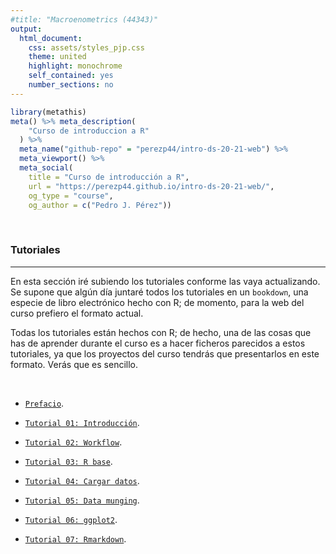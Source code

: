 ```yaml
---
#title: "Macroenometrics (44343)"
output:
  html_document:
    css: assets/styles_pjp.css
    theme: united
    highlight: monochrome 
    self_contained: yes
    number_sections: no
---
```


```r
library(metathis)
meta() %>% meta_description(
    "Curso de introduccion a R"
  ) %>% 
  meta_name("github-repo" = "perezp44/intro-ds-20-21-web") %>% 
  meta_viewport() %>% 
  meta_social(
    title = "Curso de introducción a R",
    url = "https://perezp44.github.io/intro-ds-20-21-web/",
    og_type = "course",
    og_author = c("Pedro J. Pérez"))
```

<br>

### Tutoriales

-------------------

En esta sección iré subiendo los tutoriales conforme las vaya actualizando. Se supone que algún día juntaré todos los tutoriales en un `bookdown`, una especie de libro electrónico hecho con R; de momento, para la web del curso prefiero el formato actual.

Todas los tutoriales están hechos con R; de hecho, una de las cosas que has de aprender durante el curso es a hacer ficheros parecidos a estos tutoriales, ya que los proyectos del curso tendrás que presentarlos en este formato. Verás que es sencillo.

<br>

- [`Prefacio`](./tutoriales/tt_00_prefacio.html){target="_blank"}. 

- [`Tutorial 01: Introducción`](./tutoriales/tt_01_introduccion.html){target="_blank"}. 

- [`Tutorial 02: Workflow`](./tutoriales/tt_02_primeros-pasos-con-R.html){target="_blank"}. 

- [`Tutorial 03: R base`](./tutoriales/tt_03_R-base.html){target="_blank"}. 

- [`Tutorial 04: Cargar datos`](./tutoriales/tt_04_cargar_datos.html){target="_blank"}. 

- [`Tutorial 05: Data munging`](./tutoriales/tt_05_data-munging.html){target="_blank"}. 

- [`Tutorial 06: ggplot2`](./tutoriales/tt_06_ggplot2.html){target="_blank"}. 

- [`Tutorial 07: Rmarkdown`](./tutoriales/tt_07_Rmarkdown.html){target="_blank"}. 


<br><br><br>
